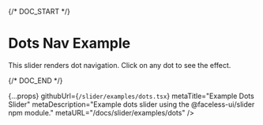 
{/* DOC_START */}

# Dots Nav Example

This slider renders dot navigation. Click on any dot to see the effect.

<DotsSliderExample />

{/* DOC_END */}

  {...props}
  githubUrl={`/slider/examples/dots.tsx`}
  metaTitle="Example Dots Slider"
  metaDescription="Example dots slider using the @faceless-ui/slider npm module."
  metaURL="/docs/slider/examples/dots"
/>
